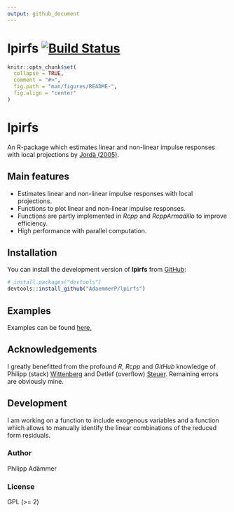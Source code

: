 ```yaml
---
output: github_document
---
```


<!-- README.md is generated from README.Rmd. Please edit that file -->

# lpirfs [![Build Status](https://travis-ci.com/AdaemmerP/lpirfs.svg?branch=master)](https://travis-ci.com/AdaemmerP/lpirfs)

```r
knitr::opts_chunk$set(
  collapse = TRUE,
  comment = "#>",
  fig.path = "man/figures/README-",
  fig.align = "center"
)
```


# lpirfs
An R-package which estimates linear and non-linear impulse responses
with local projections by [Jordà (2005)](https://www.aeaweb.org/articles?id=10.1257/0002828053828518).

## Main features

- Estimates linear and non-linear impulse responses with local projections.
- Functions to plot linear and non-linear impulse responses.
- Functions are partly implemented in *Rcpp* and *RcppArmadillo* to improve efficiency.
- High performance with parallel computation.

## Installation

You can install the development version of **lpirfs** from [GitHub](https://github.com/):

``` r
# install.packages("devtools")
devtools::install_github("AdaemmerP/lpirfs")
```
## Examples
Examples can be found [here.](https://adaemmerp.github.io/lpirfs/README_docs.html)

## Acknowledgements
I greatly benefitted from the profound *R*, *Rcpp* and *GitHub* knowledge of Philipp (stack) [Wittenberg](https://github.com/wittenberg) and Detlef (overflow) [Steuer](https://github.com/dsteuer). Remaining errors are obviously mine. 

## Development
I am working on a function to include exogenous variables and a function which allows to manually
identify the linear combinations of the reduced form residuals. 

### Author
Philipp Adämmer

### License

GPL (>= 2)
